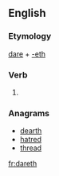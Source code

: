 ==English==

===Etymology===
[[dare]] + [[-eth]]

===Verb===
{{head|en|verb form}}

# {{label|en|archaic}} {{en-third-person singular of|dare}}

===Anagrams===
* [[dearth#English|dearth]]
* [[hatred#English|hatred]]
* [[thread#English|thread]]

[[fr:dareth]]